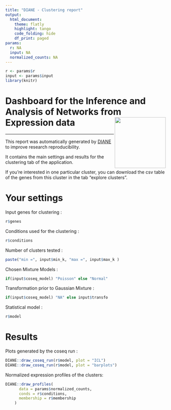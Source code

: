 ```yaml
---
title: "DIANE - Clustering report"
output: 
  html_document:
    theme: flatly
    highlight: tango
    code_folding: hide
    df_print: paged
params:
  r: NA
  input: NA
  normalized_counts: NA
---
```

  
```r
r <- params$r
input <- params$input
library(knitr)
```


# Dashboard for the Inference and Analysis of Networks from Expression data <img src="favicon.ico" align="right" alt="" width="160" />

---
  
This report was automatically generated by [DIANE](https://oceanecsn.github.io/DIANE) to improve research reproducibility.

It contains the main settings and results for the clustering tab of the application.

If you're interested in one particular cluster, you can download the csv table of the genes from this cluster in the tab "explore clusters".

# Your settings

Input genes for clustering :
```r
r$genes
```


Conditions used for the clustering :
```r
r$conditions
```

Number of clusters tested :
```r
paste("min =", input$min_k, "max =", input$max_k )
```

Chosen Mixture Models :
```r
if(input$coseq_model) "Poisson" else "Normal"
```

Transformation prior to Gaussian Mixture :
```r
if(input$coseq_model) "NA" else input$transfo
```

Statistical model :
```r
r$model
```


# Results


Plots generated by the coseq run :
```r
DIANE::draw_coseq_run(r$model, plot = "ICL")
DIANE::draw_coseq_run(r$model, plot = "barplots")
```

Normalized expression profiles of the clusters:
```r

DIANE::draw_profiles(
      data = params$normalized_counts,
      conds = r$conditions,
      membership = r$membership
    )
```

